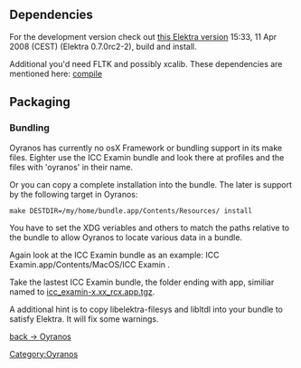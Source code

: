 == Dependencies ==
For the development version check out [http://www.markus-raab.org/ftp/elektra-0.7.0rc2-2.tar.gz this Elektra version] 15:33, 11 Apr 2008 (CEST) (Elektra 0.7.0rc2-2), build and install.

Additional you'd need FLTK and possibly xcalib. These dependencies are mentioned here: [http://www.behrmann.name/index.php?option=com_content&task=view&id=34&Itemid=68#compile compile]

== Packaging ==
=== Bundling ===
Oyranos has currently no osX Framework or bundling support in its make files. Eighter use the ICC Examin bundle and look there at profiles and the files with 'oyranos' in their name. 

Or you can copy a complete installation into the bundle. The later is support by the following target in Oyranos:
 make DESTDIR=/my/home/bundle.app/Contents/Resources/ install

You have to set the XDG veriables and others to match the paths relative to the bundle to allow Oyranos to locate various data in a bundle. 

Again look at the ICC Examin bundle as an example: ICC Examin.app/Contents/MacOS/ICC Examin .

Take the lastest ICC Examin bundle, the folder ending with app, similiar named to [https://sourceforge.net/project/showfiles.php?group_id=177017&package_id=247749&release_id=543945 icc_examin-x.xx_rcx.app.tgz].


A additional hint is to copy libelektra-filesys and libltdl into your bundle to satisfy Elektra. It will fix some warnings.


[[Oyranos|back -> Oyranos]]
[[Category:Oyranos]]